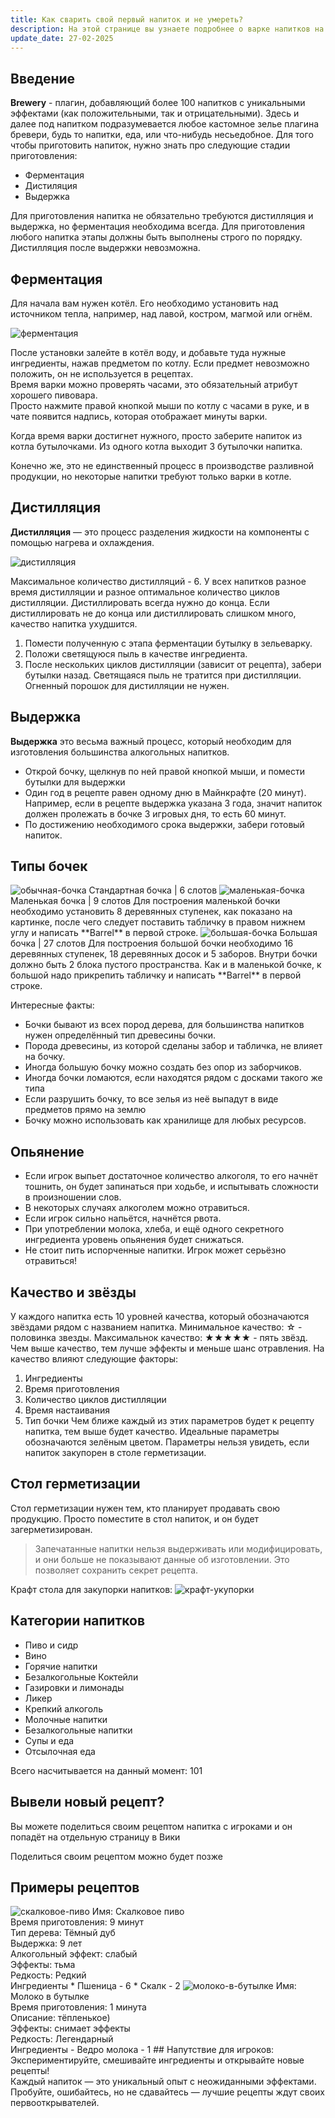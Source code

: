 ```yaml
---
title: Как сварить свой первый напиток и не умереть?
description: На этой странице вы узнаете подробнее о варке напитков на нашем сервере и попробуете сварить собственный напиток
update_date: 27-02-2025
---
```

## Введение
**Brewery** - плагин, добавляющий более 100 напитков с уникальными эффектами (как положительными, так и отрицательными). Здесь и далее под напитком подразумевается любое кастомное зелье плагина бревери, будь то напитки, еда, или что-нибудь несьедобное.
Для того чтобы приготовить напиток, нужно знать про следующие стадии приготовления:
* Ферментация
* Дистиляция
* Выдержка

Для приготовления напитка не обязательно требуются дистилляция и выдержка, но ферментация необходима всегда. Для приготовления любого напитка этапы должны быть выполнены строго по порядку. Дистилляция после выдержки невозможна.
## Ферментация
Для начала вам нужен котёл. Его необходимо установить над источником тепла, например, над лавой, костром, магмой или огнём.

<img src="/wiki_images/brewery/ферментация.gif" alt='ферментация' className='mx-auto'/>

После установки залейте в котёл воду, и добавьте туда нужные ингредиенты, нажав предметом по котлу. Если предмет невозможно положить, он не используется в рецептах.
<br/>Время варки можно проверять часами, это обязательный атрибут хорошего пивовара.
<br/>Просто нажмите правой кнопкой мыши по котлу с часами в руке, и в чате появится надпись,
которая отображает минуты варки.

Когда время варки достигнет нужного, просто заберите напиток из котла бутылочками.
Из одного котла выходит 3 бутылочки напитка.

Конечно же, это не единственный процесс в производстве разливной продукции,
но некоторые напитки требуют только варки в котле.
## Дистилляция
**Дистилляция** — это процесс разделения жидкости на компоненты с помощью нагрева и
охлаждения.

<img src="/wiki_images/brewery/дистилляция.png" alt='дистилляция' className='mx-auto'/>

Максимальное количество дистилляций - 6. У всех напитков разное время дистилляции и разное оптимальное количество циклов дистилляции. Дистиллировать всегда нужно до конца. Если дистиллировать не до конца или дистиллировать слишком много, качество напитка ухудшится.
1. Помести полученную с этапа ферментации бутылку в зельеварку.
2. Положи светящуюся пыль в качестве ингредиента.
3. После нескольких циклов дистилляции (зависит от рецепта), забери бутылки назад.
Светящаяся пыль не тратится при дистилляции. Огненный порошок для дистилляции не нужен.
## Выдержка
**Выдержка** это весьма важный процесс, который необходим для изготовления большинства
алкогольных напитков.
* Открой бочку, щелкнув по ней правой кнопкой мыши, и помести бутылки для выдержки
* Один год в рецепте равен одному дню в Майнкрафте (20 минут). Например, если в
рецепте выдержка указана 3 года, значит напиток должен пролежать в бочке 3
игровых дня, то есть 60 минут.
* По достижению необходимого срока выдержки, забери готовый напиток.
## Типы бочек
<img src="/wiki_images/brewery/обычная-бочка.png" alt='обычная-бочка' className='border-none'/>
Стандартная бочка | 6 слотов

<img src="/wiki_images/brewery/маленькая-бочка.png" alt='маленькая-бочка' className='border-none'/>
Маленькая бочка | 9 слотов
Для построения маленькой бочки необходимо установить 8 деревянных ступенек, как
показано на картинке, после чего следует поставить табличку в правом нижнем углу и
написать **Barrel** в первой строке.

<img src="/wiki_images/brewery/большая-бочка.png" alt='большая-бочка' className='border-none'/>
Большая бочка | 27 слотов
Для построения большой бочки необходимо 16 деревянных ступенек, 18 деревянных
досок и 5 заборов. Внутри бочки должно быть 2 блока пустого пространства. Как и в маленькой бочке, к большой надо прикрепить табличку и
написать **Barrel** в первой строке.

Интересные факты:
* Бочки бывают из всех пород дерева, для большинства напитков нужен определённый
тип древесины бочки.
* Порода древесины, из которой сделаны забор и табличка, не влияет на бочку.
* Иногда большую бочку можно создать без опор из заборчиков.
* Иногда бочки ломаются, если находятся рядом с досками такого же типа
* Если разрушить бочку, то все зелья из неё выпадут в виде предметов прямо на землю
* Бочку можно использовать как хранилище для любых ресурсов.
## Опьянение
* Если игрок выпьет достаточное количество алкоголя, то его начнёт тошнить, он будет
запинаться при ходьбе, и испытывать сложности в произношении слов.
* В некоторых случаях алкоголем можно отравиться.
* Если игрок сильно напьётся, начнётся рвота.
* При употреблении молока, хлеба, и ещё одного секретного ингредиента уровень
опьянения будет снижаться.
* Не стоит пить испорченные напитки. Игрок может серьёзно отравиться!
## Качество и звёзды
У каждого напитка есть 10 уровней качества, который обозначаются звёздами рядом с названием напитка. Минимальное качество: ☆ - половинка звезды. Максимальнок качество: ★★★★★ - пять звёзд. Чем выше качество, тем лучше эффекты и меньше шанс отравления. На качество влияют следующие факторы:
1. Ингредиенты
2. Время приготовления
3. Количество циклов дистилляции
4. Время настаивания
5. Тип бочки
Чем ближе каждый из этих параметров будет к рецепту напитка, тем выше будет качество. Идеальные параметры обозначаются зелёным цветом. Параметры нельзя увидеть, если напиток закупорен в столе герметизации.
## Стол герметизации
Стол герметизации нужен тем, кто планирует продавать свою продукцию. Просто
поместите в стол напиток, и он будет загерметизирован.
> Запечатанные напитки нельзя выдерживать или модифицировать, и они больше не
показывают данные об изготовлении. Это позволяет сохранить секрет рецепта.

Крафт стола для закупорки напитков:
<img src="/wiki_images/brewery/крафт-укупорки.png" alt='крафт-укупорки' className='border-none'/>

## Категории напитков
* Пиво и сидр
* Вино
* Горячие напитки
* Безалкогольные Коктейли
* Газировки и лимонады
* Ликер
* Крепкий алкоголь
* Молочные напитки
* Безалкогольные напитки
* Супы и еда
* Отсылочная еда

Всего насчитывается на данный момент: 101
## Вывели новый рецепт?
Вы можете поделиться своим рецептом напитка с игроками и он попадёт на отдельную страницу в Вики

Поделиться своим рецептом можно будет позже
## Примеры рецептов
<img src="/wiki_images/brewery/скалковое-пиво.png" alt='скалковое-пиво' className='border-none w-6 h-6'/>
Имя: Скалковое пиво
<br/>Время приготовления: 9 минут
<br/>Тип дерева: Тёмный дуб
<br/>Выдержка: 9 лет
<br/>Алкогольный эффект: слабый
<br/>Эффекты: тьма
<br/>Редкость: Редкий
<br/>Ингредиенты
* Пшеница - 6
* Cкалк - 2

<img src="/wiki_images/brewery/молоко-в-бутылке.webp" alt='молоко-в-бутылке' className='border-none w-6 h-6'/>
Имя: Молоко в бутылке
<br/>Время приготовления: 1 минута
<br/>Описание: тёпленькое)
<br/>Эффекты: снимает эффекты
<br/>Редкость: Легендарный
<br/>Ингредиенты
- Ведро молока - 1
## Напутствие для игроков:
Экспериментируйте, смешивайте ингредиенты и открывайте новые рецепты!
<br/>Каждый напиток — это уникальный опыт с неожиданными эффектами.
<br/>Пробуйте, ошибайтесь, но не сдавайтесь — лучшие рецепты ждут своих первооткрывателей.
